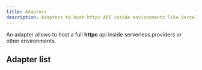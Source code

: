 ```yaml
---
title: Adapters
description: Adapters to host httpc API inside environments like Vercel, Netlify functions or AWS Lambda
---
```



An adapter allows to host a full **httpc** api inside serverless providers or other environments.

## Adapter list
<AdapterList />
